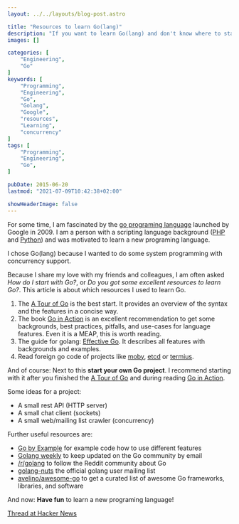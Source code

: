 ```yaml
---
layout: ../../layouts/blog-post.astro

title: "Resources to learn Go(lang)"
description: "If you want to learn Go(lang) and don't know where to start, here is a list of five resources on how I learned Go(lang) in a short amount of time."
images: []

categories: [
    "Engineering",
    "Go"
]
keywords: [
    "Programming",
    "Engineering",
    "Go",
    "Golang",
    "Google",
    "resources",
    "Learning",
    "concurrency"
]
tags: [
    "Programming",
    "Engineering",
    "Go",
]

pubDate: 2015-06-20
lastmod: "2021-07-09T10:42:38+02:00"

showHeaderImage: false
---
```


For some time, I am fascinated by the [go programing language](https://golang.org/ "Go(lang) programing language") launched by Google in 2009.
I am a person with a scripting language background ([PHP](https://www.php.net/ "PHP programing language") and [Python](https://www.python.org/ "Python programing language")) and was motivated to learn a new programing language.

I chose Go(lang) because I wanted to do some system programming with concurrency support.

Because I share my love with my friends and colleagues, I am often asked *How do I start with Go?*, or *Do you got some excellent resources to learn Go?*.
This article is about which resources I used to learn Go.

1. The [A Tour of Go](https://tour.golang.org/ "Official A Tour of Go") is the best start. It provides an overview of the syntax and the features in a concise way.
2. The book [Go in Action](https://www.goinactionbook.com/ "Go in Action Book") is an excellent recommendation to get some backgrounds, best practices, pitfalls, and use-cases for language features. Even it is a MEAP, this is worth reading.
3. The guide for golang: [Effective Go](https://golang.org/doc/effective_go.html "Official Effective Go Guide"). It describes all features with backgrounds and examples.
4. Read foreign go code of projects like [moby](https://github.com/moby/moby "moby project at GitHub"), [etcd](https://github.com/etcd-io/etcd "etcd project at GitHub") or [termius](https://github.com/kelseyhightower/terminus "terminus project at GitHub").

And of course: Next to this **start your own Go project**.
I recommend starting with it after you finished the [A Tour of Go](https://tour.golang.org/ "Official A Tour of Go") and during reading [Go in Action](https://www.goinactionbook.com/ "Go in Action Book").

Some ideas for a project:

* A small rest API (HTTP server)
* A small chat client (sockets)
* A small web/mailing list crawler (concurrency)

Further useful resources are:

* [Go by Example](https://gobyexample.com/ "Go by Example") for example code how to use different features
* [Golang weekly](https://golangweekly.com/ "Golang weekly newsletter") to keep updated on the Go community by email
* [/r/golang](https://www.reddit.com/r/golang "golang subreddit") to follow the Reddit community about Go
* [golang-nuts](https://groups.google.com/forum/#!forum/golang-nuts "golang-nuts mailing list") the official golang user mailing list
* [avelino/awesome-go](https://github.com/avelino/awesome-go "awesome-go repository at GitHub") to get a curated list of awesome Go frameworks, libraries, and software

And now: **Have fun** to learn a new programing language!

[Thread at Hacker News](https://news.ycombinator.com/item?id=9751121 "Discuss Resources to learn Go(lang) on HackerNews")
